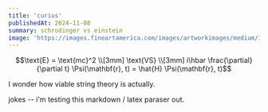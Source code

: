 ```yaml
---
title: 'curius'
publishedAt: 2024-11-08
summary: schrodinger vs einstein
image: 'https://images.fineartamerica.com/images/artworkimages/medium/1/space-image-carina-nebula-orange-red-blue-matthias-hauser.jpg'
---
```



```math
\text{E} = \text{mc}^2 \\[3mm] \text{VS} \\[3mm] i\hbar \frac{\partial}{\partial t} \Psi(\mathbf{r}, t) = \hat{H} \Psi(\mathbf{r}, t)
```

I wonder how viable string theory is actually.

jokes -- i'm testing this markdown / latex paraser out.